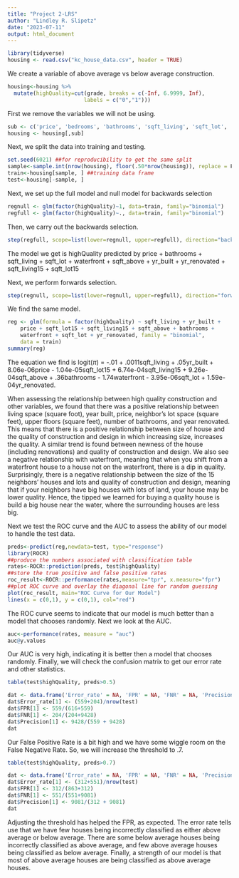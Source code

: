 ```yaml
---
title: "Project 2-LRS"
author: "Lindley R. Slipetz"
date: "2023-07-11"
output: html_document
---
```


```r
library(tidyverse)
housing <- read.csv("kc_house_data.csv", header = TRUE)
```

We create a variable of above average vs below average construction.

```r
housing<-housing %>%
  mutate(highQuality=cut(grade, breaks = c(-Inf, 6.9999, Inf),
                    	labels = c("0","1")))
```

First we remove the variables we will not be using.

```r
sub <- c('price', 'bedrooms', 'bathrooms', 'sqft_living', 'sqft_lot', 'floors', 'waterfront', 'view', 'condition', 'sqft_above', 'sqft_basement', 'yr_built', 'yr_renovated', 'sqft_living15', 'sqft_lot15', 'highQuality')
housing <- housing[,sub]
```


Next, we split the data into training and testing.
```r
set.seed(6021) ##for reproducibility to get the same split
sample<-sample.int(nrow(housing), floor(.50*nrow(housing)), replace = F)
train<-housing[sample, ] ##training data frame
test<-housing[-sample, ] 
```



Next,  we set up the full model and null model for backwards selection

```r
regnull <- glm(factor(highQuality)~1, data=train, family="binomial")
regfull <- glm(factor(highQuality)~., data=train, family="binomial")
```

Then, we carry out the backwards selection.

```r
step(regfull, scope=list(lower=regnull, upper=regfull), direction="backward")
```


The model we get is highQuality predicted by price + bathrooms + sqft_living + sqft_lot + 
    waterfront + sqft_above + yr_built + yr_renovated + sqft_living15 + sqft_lot15


    

Next, we perform forwards selection.

```r
step(regnull, scope=list(lower=regnull, upper=regfull), direction="forward")
```

We find the same model.

```r
reg <- glm(formula = factor(highQuality) ~ sqft_living + yr_built + 
    price + sqft_lot15 + sqft_living15 + sqft_above + bathrooms + 
    waterfront + sqft_lot + yr_renovated, family = "binomial", 
    data = train)
summary(reg)
```
The equation we find is logit($\pi$) = -.01 + .0011sqft_living + .05yr_built + 8.06e-06price - 1.04e-05sqft_lot15 + 6.74e-04sqft_living15 + 9.26e-04sqft_above + .36bathrooms - 1.74waterfront - 3.95e-06sqft_lot  + 1.59e-04yr_renovated. 


When assessing the relationship between high quality construction and other variables, we found that there was a positive relationship between living space (square foot), year built, price, neighbor's lot space (square feet),  upper floors (square feet), number of bathrooms, and year renovated. This means that there is a positive relationship between size of house and the quality of construction and design in which increasing size, increases the quality. A similar trend is found between newness of the house (including renovations) and quality of construction and design. We also see a negative relationship with waterfront, meaning that when you shift from a waterfront house to a house not on the waterfront, there is a dip in quality. Surprisingly, there is a negative relationship between the size of the 15 neighbors' houses and lots and quality of construction and design, meaning that if your neighbors have big houses with lots of land, your house may be lower quality. Hence, the tipped we learned for buying a quality house is build a big house near the water, where the surrounding houses are less big.

Next we test the ROC curve and the AUC to assess the ability of our model to handle the test data.

```r
preds<-predict(reg,newdata=test, type="response")
library(ROCR)
##produce the numbers associated with classification table
rates<-ROCR::prediction(preds, test$highQuality)
##store the true positive and false positive rates
roc_result<-ROCR::performance(rates,measure="tpr", x.measure="fpr")
##plot ROC curve and overlay the diagonal line for random guessing
plot(roc_result, main="ROC Curve for Our Model")
lines(x = c(0,1), y = c(0,1), col="red")

```

The ROC curve seems to indicate that our model is much better than a model that chooses randomly. Next we look at the AUC.

```r
auc<-performance(rates, measure = "auc")
auc@y.values
```

Our AUC is very high, indicating it is better then a model that chooses randomly. Finally, we will check the confusion matrix to get our error rate and other statistics.

```r
table(test$highQuality, preds>0.5)
```

```r
dat <- data.frame('Error_rate' = NA, 'FPR' = NA, 'FNR' = NA, 'Precision' = NA)
dat$Error_rate[1] <- (559+204)/nrow(test)
dat$FPR[1] <- 559/(616+559)
dat$FNR[1] <- 204/(204+9428)
dat$Precision[1] <- 9428/(559 + 9428)
dat
```

Our False Positive Rate is a bit high and we have some wiggle room on the False Negative Rate. So, we will increase the threshold to .7.



```r
table(test$highQuality, preds>0.7)
```

```r
dat <- data.frame('Error_rate' = NA, 'FPR' = NA, 'FNR' = NA, 'Precision' = NA)
dat$Error_rate[1] <- (312+551)/nrow(test)
dat$FPR[1] <- 312/(863+312)
dat$FNR[1] <- 551/(551+9081)
dat$Precision[1] <- 9081/(312 + 9081)
dat
```

Adjusting the threshold has helped the FPR, as expected. The error rate tells use that we have few houses being incorrectly classified as either above average or below average. There are some below average houses being incorrectly classified as above average, and few above average houses being classified as below average. Finally, a strength of our model is that most of above average houses are being classified as above average houses.